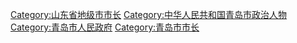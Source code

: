 [[Category:山东省地级市市长|Category:山东省地级市市长]]
[[Category:中华人民共和国青岛市政治人物|Category:中华人民共和国青岛市政治人物]]
[[Category:青岛市人民政府|Category:青岛市人民政府]]
[[Category:青岛市市长|Category:青岛市市长]]